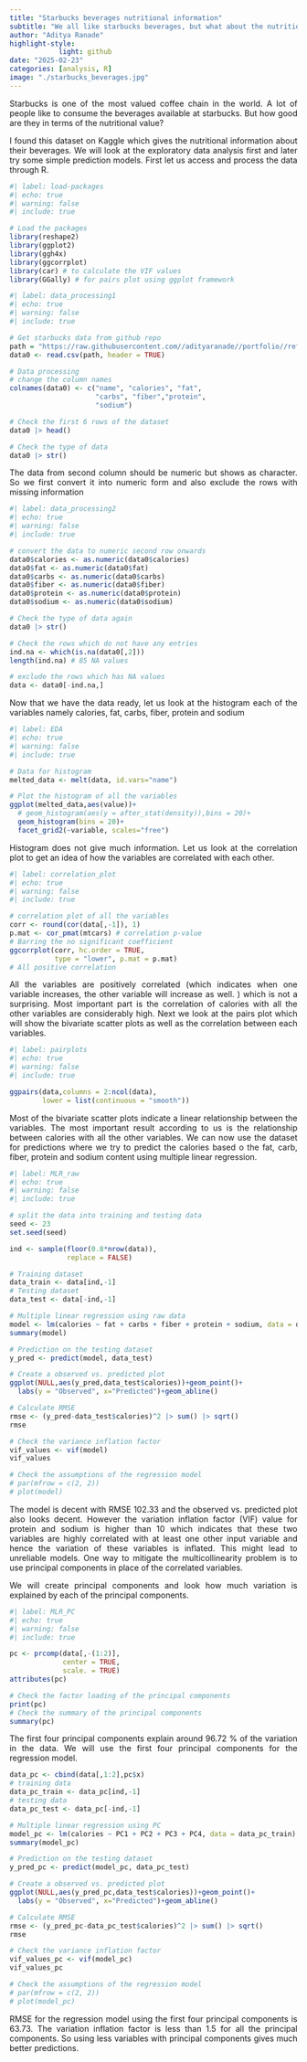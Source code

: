 ```yaml
---
title: "Starbucks beverages nutritional information"
subtitle: "We all like starbucks beverages, but what about the nutritional value of them?"
author: "Aditya Ranade"
highlight-style:
            light: github
date: "2025-02-23"
categories: [analysis, R]
image: "./starbucks_beverages.jpg"
---
```


::: {style="text-align: justify"}
Starbucks is one of the most valued coffee chain in the world. A lot of people like to consume the beverages available at starbucks. But how good are they in terms of the nutritional value?
:::

::: {style="text-align: justify"}
I found this dataset on Kaggle which gives the nutritional information about their beverages. We will look at the exploratory data analysis first and later try some simple prediction models. First let us access and process the data through R.
:::

```r
#| label: load-packages
#| echo: true
#| warning: false
#| include: true

# Load the packages
library(reshape2)
library(ggplot2)
library(ggh4x)
library(ggcorrplot)
library(car) # to calculate the VIF values
library(GGally) # for pairs plot using ggplot framework
```

```r
#| label: data_processing1
#| echo: true
#| warning: false
#| include: true

# Get starbucks data from github repo
path = "https://raw.githubusercontent.com//adityaranade//portfolio//refs//heads//main//starbucks//starbucks-menu-nutrition-drinks.csv"
data0 <- read.csv(path, header = TRUE)

# Data processing
# change the column names
colnames(data0) <- c("name", "calories", "fat", 
                     "carbs", "fiber","protein", 
                     "sodium")

# Check the first 6 rows of the dataset
data0 |> head()

# Check the type of data
data0 |> str()

```

::: {style="text-align: justify"}
The data from second column should be numeric but shows as character. So we first convert it into numeric form and also exclude the rows with missing information
:::

```r
#| label: data_processing2
#| echo: true
#| warning: false
#| include: true

# convert the data to numeric second row onwards
data0$calories <- as.numeric(data0$calories)
data0$fat <- as.numeric(data0$fat)
data0$carbs <- as.numeric(data0$carbs)
data0$fiber <- as.numeric(data0$fiber)
data0$protein <- as.numeric(data0$protein)
data0$sodium <- as.numeric(data0$sodium)

# Check the type of data again
data0 |> str()

# Check the rows which do not have any entries
ind.na <- which(is.na(data0[,2]))
length(ind.na) # 85 NA values

# exclude the rows which has NA values 
data <- data0[-ind.na,]
```

::: {style="text-align: justify"}
Now that we have the data ready, let us look at the histogram each of the variables namely calories, fat, carbs, fiber, protein and sodium
:::

```r
#| label: EDA
#| echo: true
#| warning: false
#| include: true

# Data for histogram
melted_data <- melt(data, id.vars="name")

# Plot the histogram of all the variables
ggplot(melted_data,aes(value))+
  # geom_histogram(aes(y = after_stat(density)),bins = 20)+
  geom_histogram(bins = 20)+
  facet_grid2(~variable, scales="free")
```

::: {style="text-align: justify"}
Histogram does not give much information. Let us look at the correlation plot to get an idea of how the variables are correlated with each other.
:::

```r
#| label: correlation_plot
#| echo: true
#| warning: false
#| include: true

# correlation plot of all the variables
corr <- round(cor(data[,-1]), 1)
p.mat <- cor_pmat(mtcars) # correlation p-value
# Barring the no significant coefficient
ggcorrplot(corr, hc.order = TRUE,
           type = "lower", p.mat = p.mat)
# All positive correlation
```

::: {style="text-align: justify"}
All the variables are positively correlated (which indicates when one variable increases, the other variable will increase as well. ) which is not a surprising. Most important part is the correlation of calories with all the other variables are considerably high. Next we look at the pairs plot which will show the bivariate scatter plots as well as the correlation between each variables.
:::

```r
#| label: pairplots
#| echo: true
#| warning: false
#| include: true

ggpairs(data,columns = 2:ncol(data),
        lower = list(continuous = "smooth"))

```

::: {style="text-align: justify"}
Most of the bivariate scatter plots indicate a linear relationship between the variables. The most important result according to us is the relationship between calories with all the other variables. We can now use the dataset for predictions where we try to predict the calories based o the fat, carb, fiber, protein and sodium content using multiple linear regression.
:::

```r
#| label: MLR_raw
#| echo: true
#| warning: false
#| include: true

# split the data into training and testing data
seed <- 23
set.seed(seed)

ind <- sample(floor(0.8*nrow(data)),
              replace = FALSE)

# Training dataset
data_train <- data[ind,-1]
# Testing dataset
data_test <- data[-ind,-1]

# Multiple linear regression using raw data
model <- lm(calories ~ fat + carbs + fiber + protein + sodium, data = data_train)
summary(model)

# Prediction on the testing dataset
y_pred <- predict(model, data_test)

# Create a observed vs. predicted plot
ggplot(NULL,aes(y_pred,data_test$calories))+geom_point()+
  labs(y = "Observed", x="Predicted")+geom_abline()

# Calculate RMSE
rmse <- (y_pred-data_test$calories)^2 |> sum() |> sqrt()
rmse

# Check the variance inflation factor
vif_values <- vif(model)
vif_values

# Check the assumptions of the regression model
# par(mfrow = c(2, 2))
# plot(model)
```

::: {style="text-align: justify"}
The model is decent with RMSE 102.33 and the observed vs. predicted plot also looks decent. However the variation inflation factor (VIF) value for protein and sodium is higher than 10 which indicates that these two variables are highly correlated with at least one other input variable and hence the variation of these variables is inflated. This might lead to unreliable models. One way to mitigate the multicollinearity problem is to use principal components in place of the correlated variables.
:::

::: {style="text-align: justify"}
We will create principal components and look how much variation is explained by each of the principal components.
:::

```r
#| label: MLR_PC
#| echo: true
#| warning: false
#| include: true

pc <- prcomp(data[,-(1:2)],
             center = TRUE,
             scale. = TRUE)
attributes(pc)

# Check the factor loading of the principal components
print(pc)
# Check the summary of the principal components
summary(pc)
```

::: {style="text-align: justify"}
The first four principal components explain around 96.72 % of the variation in the data. We will use the first four principal components for the regression model.
:::

```r
data_pc <- cbind(data[,1:2],pc$x)
# training data
data_pc_train <- data_pc[ind,-1]
# testing data
data_pc_test <- data_pc[-ind,-1]

# Multiple linear regression using PC
model_pc <- lm(calories ~ PC1 + PC2 + PC3 + PC4, data = data_pc_train)
summary(model_pc)

# Prediction on the testing dataset
y_pred_pc <- predict(model_pc, data_pc_test)

# Create a observed vs. predicted plot
ggplot(NULL,aes(y_pred_pc,data_test$calories))+geom_point()+
  labs(y = "Observed", x="Predicted")+geom_abline()

# Calculate RMSE
rmse <- (y_pred_pc-data_pc_test$calories)^2 |> sum() |> sqrt()
rmse

# Check the variance inflation factor
vif_values_pc <- vif(model_pc)
vif_values_pc

# Check the assumptions of the regression model
# par(mfrow = c(2, 2))
# plot(model_pc)
```

::: {style="text-align: justify"}
RMSE for the regression model using the first four principal components is 63.73. The variation inflation factor is less than 1.5 for all the principal components. So using less variables with principal components gives much better predictions.
:::
